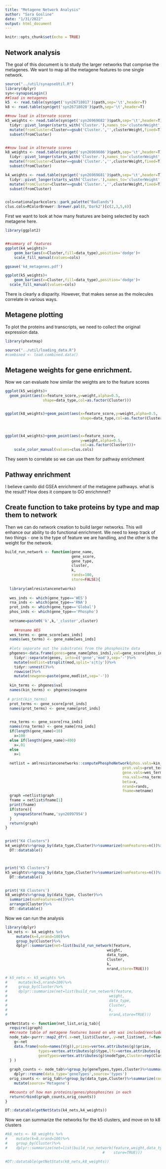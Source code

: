 ```yaml
---
title: "Metagene Network Analysis"
author: "Sara Gosline"
date: "1/31/2022"
output: html_document
---
```


```r
knitr::opts_chunk$set(echo = TRUE)
```

## Network analysis 

The goal of this document is to study the larger networks that comprise the metagenes. We want to map all the metagene features to one single network.

```r

source("../util/synapseUtil.R")
library(dplyr)
syn<-synapseLogin()
##load in metagenes
k5  <- read.table(syn$get('syn26718017')$path,sep='\t',header=T)
k8 <- read.table(syn$get('syn26718020')$path,sep='\t',header=T)

##now load in alternate scores
k5_weights <- read.table(syn$get('syn26969682')$path,sep='\t',header=T)%>%
  tidyr::pivot_longer(starts_with('Cluster.'),names_to='clusterWeight',values_to = 'weight')%>%
  mutate(fromCluster=Cluster==gsub('Cluster.','',clusterWeight,fixed=T))%>%
  subset(fromCluster)


##now load in alternate scores
k8_weights <- read.table(syn$get('syn26969686')$path,sep='\t',header=T)%>%
  tidyr::pivot_longer(starts_with('Cluster.'),names_to='clusterWeight',values_to = 'weight')%>%
  mutate(fromCluster=Cluster==gsub('Cluster.','',clusterWeight,fixed=T))%>%
  subset(fromCluster)

k4_weights <- read.table(syn$get('syn26969681')$path,sep='\t',header=T)%>%
  tidyr::pivot_longer(starts_with('Cluster.'),names_to='clusterWeight',values_to = 'weight')%>%
  mutate(fromCluster=Cluster==gsub('Cluster.','',clusterWeight,fixed=T))%>%
  subset(fromCluster)


cols=nationalparkcolors::park_palette("Badlands")
clus.cols=RColorBrewer::brewer.pal(8,'Dark2')[c(2,3,5,6)]


```

First we want to look at how many features are being selected by each metagene here.

```r
library(ggplot2)


##summary of features
ggplot(k4_weights)+
    geom_bar(aes(x=Cluster,fill=data_type),position='dodge')+
    scale_fill_manual(values=cols)

ggsave('k4_metagenes.pdf')

ggplot(k5_weights)+
    geom_bar(aes(x=Cluster,fill=data_type),position='dodge')+
  scale_fill_manual(values=cols)


```

There is clearly a disparity. However, that makes sense as the molecules correlate in various ways. 

## Metagene plotting

To plot the proteins and transcripts, we need to collect the original expression data.

```r
library(pheatmap)

source("../util/loading_data.R")
#combined <- load.combined.data()
```



## Metagene weights for gene enrichment.  

Now we can evaluate how similar the weights are to the feature scores

```r


ggplot(k5_weights)+
  geom_point(aes(x=feature_score,y=weight,alpha=0.5,
                 shape=data_type,col=as.factor(Cluster)))


ggplot(k8_weights)+geom_point(aes(x=feature_score,y=weight,alpha=0.5,
                                  shape=data_type,col=as.factor(Cluster)))



ggplot(k4_weights)+geom_point(aes(x=feature_score,
                                  y=weight,alpha=0.5,                                                                  shape=data_type,
                                  col=as.factor(Cluster)))+
    scale_color_manual(values=clus.cols)
```
They seem to correlate so we can use them for pathway enrichment

## Pathway enrichment

I believe camilo did GSEA enrichment of the metagene pathways. what is the result? How does it compare to GO enrichmnet?



## Create function to take proteins by type and map them to network

Then we can do network creation to build larger networks. This will enhance our ability to do functional enrichment. We need to keep track of two things - one is the type of feature we are handling, and the other is the weight for the network.

```r

build_run_network <- function(gene_name, 
                              gene_score, 
                              gene_type,
                              cluster,
                              k,
                              rands=100,
                              store=FALSE){
  
  library(amlresistancenetworks)
  
  wes_inds <- which(gene_type=='WES')
  rna_inds <- which(gene_type=='RNA')
  prot_inds <- which(gene_type=='Global')
  phos_inds <- which(gene_type=='Phospho')
  
  netname=paste0('k',k,'_cluster',cluster)
  
    ##rename WES
  wes_terms <- gene_score[wes_inds]
  names(wes_terms) <- gene_name[wes_inds]
  
  #lets separate out the substrates from the phosphosite data
  phgenes<-data.frame(genes=gene_name[phos_inds],val=gene_score[phos_inds])%>%
    tidyr::separate(genes, into=c('gene','mod'),sep='-')%>%
    mutate(modlist=strsplit(mod,split='s|t|y'))%>%
    tidyr::unnest()%>%
    rowwise()%>%
    mutate(newgene=paste(gene,modlist,sep='-'))
  
  kin_terms <- phgenes$val
  names(kin_terms) <- phgenes$newgene
  
 # print(kin_terms)
  prot_terms <- gene_score[prot_inds]
  names(prot_terms) <- gene_name[prot_inds]
  

  rna_terms <- gene_score[rna_inds]
  names(rna_terms) <- gene_name[rna_inds]
  if(length(gene_name)<10)
    x=100
  else if(length(gene_name)>400)
    x=.01
  else
    x=1
  
  netlist = amlresistancenetworks::computePhosphoNetwork(phos.vals=kin_terms,
                                                     prot.vals=prot_terms,
                                                     gene.vals=wes_terms,
                                                     rna.vals=rna_terms,
                                                     beta=x,
                                                     nrand=rands,
                                                     fname=netname)
  graph =netlist$graph
  fname = netlist$fname[1]
  print(fname)
  if(store){
    synapseStore(fname,'syn26997954')
  }  
  return(graph)
}


print("K4 Clusters")
k4_weights%>%group_by(data_type,Cluster)%>%summarize(numFeatures=n())%>%arrange(Cluster)%>%
  DT::datatable()



print("K5 Clusters")
k5_weights%>%group_by(data_type,Cluster)%>%summarize(numFeatures=n())%>%arrange(Cluster)%>%
  DT::datatable()


print('K8 Clusters')
k8_weights%>%group_by(data_type, Cluster)%>%
  summarize(numFeatures=n())%>%
  arrange(Cluster)%>%
  DT::datatable()
```

Now we can run the analysis


```r
library(dplyr)
 k4_nets <- k4_weights %>%
     mutate(k=4,nrand=100)%>%
     group_by(Cluster)%>%
     dplyr::summarize(net=list(build_run_network(feature,
                                              weight,
                                              data_type,
                                              Cluster,
                                              k,
                                              nrand,store=TRUE)))

# k5_nets <- k5_weights %>%
#     mutate(k=5,nrand=100)%>%
#     group_by(Cluster)%>%
#     dplyr::summarize(net=list(build_run_network(feature,
#                                              weight,
#                                              data_type,
#                                              Cluster,
#                                              k,
#                                              nrand,store=TRUE)))

getNetStats <- function(net_list,orig_tab){
  require(igraph)
  ##create table of metagene features based on wht was included/excluded from the network
  node_tab<-purrr::map2_dfr(.x=net_list$Cluster,.y=net_list$net,.f=function(Cluster,net){
    g<-net
    data.frame(node=names(V(g)),prizes=vertex.attributes(g)$prize,
               types=vertex.attributes(g)$type,lfc=vertex.attributes(g)$logFoldChange,
               geneTypes=vertex.attributes(g)$nodeType,Cluster=rep(Cluster,length(V(g))))
  } )
  
  graph_counts <- node_tab%>%group_by(geneTypes,types,Cluster)%>%summarize(count=n())%>%
    dplyr::rename(data_type='geneTypes',source='types')
  orig_counts <- orig_tab%>%group_by(data_type,Cluster)%>%summarize(count=n())%>%
    mutate(source='Metagene')

  ##counts of how man proteins/genes/phosphosites in each
  return(rbind(graph_counts,orig_counts))  
}

DT::datatable(getNetStats(k4_nets,k4_weights))

```

Now we can summarize the networks for the k5 clusters, and move on to k8 clusters

```r

#k8_nets <- k8_weights %>%
#    mutate(k=8,nrand=100)%>%
#    group_by(Cluster)%>%
#    dplyr::summarize(net=list(build_run_network(feature,weight,data_type,Cluster,k,nrand,
                                            #    store=TRUE)))

#DT::datatable(getNetStats(k8_nets,k8_weights))


```
